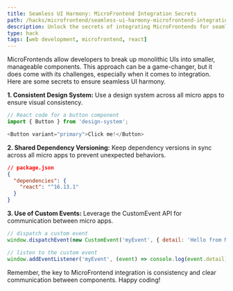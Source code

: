 ```yaml
---
title: Seamless UI Harmony: MicroFrontend Integration Secrets
path: /hacks/microfrontend/seamless-ui-harmony-microfrontend-integration-secrets
description: Unlock the secrets of integrating MicroFrontends for seamless UI harmony. Learn essential tips and tricks to master MicroFrontend and React.
type: hack
tags: [web development, microfrontend, react]
---
```


MicroFrontends allow developers to break up monolithic UIs into smaller, manageable components. This approach can be a game-changer, but it does come with its challenges, especially when it comes to integration. Here are some secrets to ensure seamless UI harmony.

**1. Consistent Design System:** Use a design system across all micro apps to ensure visual consistency. 

```javascript
// React code for a button component
import { Button } from 'design-system';

<Button variant="primary">Click me!</Button>
```

**2. Shared Dependency Versioning:** Keep dependency versions in sync across all micro apps to prevent unexpected behaviors.

```json
// package.json
{
  "dependencies": {
    "react": "^16.13.1"
  }
}
```

**3. Use of Custom Events:** Leverage the CustomEvent API for communication between micro apps.

```javascript
// dispatch a custom event
window.dispatchEvent(new CustomEvent('myEvent', { detail: 'Hello from Micro app A' }));

// listen to the custom event
window.addEventListener('myEvent', (event) => console.log(event.detail));
```

Remember, the key to MicroFrontend integration is consistency and clear communication between components. Happy coding!